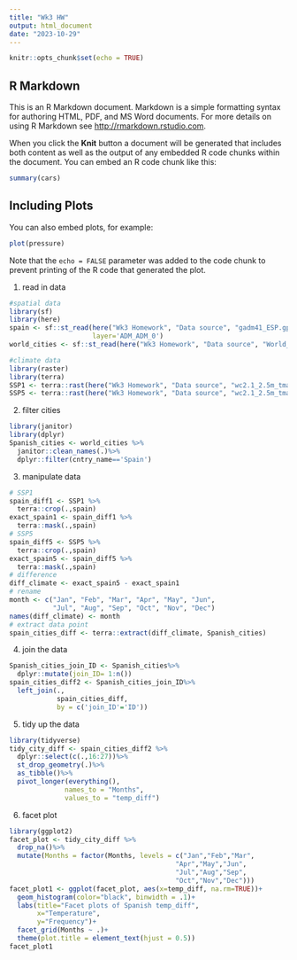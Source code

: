 ```yaml
---
title: "Wk3 HW"
output: html_document
date: "2023-10-29"
---
```


```r
knitr::opts_chunk$set(echo = TRUE)
```

## R Markdown

This is an R Markdown document. Markdown is a simple formatting syntax for authoring HTML, PDF, and MS Word documents. For more details on using R Markdown see <http://rmarkdown.rstudio.com>.

When you click the **Knit** button a document will be generated that includes both content as well as the output of any embedded R code chunks within the document. You can embed an R code chunk like this:

```r
summary(cars)
```

## Including Plots

You can also embed plots, for example:

```r
plot(pressure)
```

Note that the `echo = FALSE` parameter was added to the code chunk to prevent printing of the R code that generated the plot.

1. read in data
```r
#spatial data
library(sf)
library(here)
spain <- sf::st_read(here("Wk3 Homework", "Data source", "gadm41_ESP.gpkg"),
                     layer='ADM_ADM_0')
world_cities <- sf::st_read(here("Wk3 Homework", "Data source", "World_Cities", "World_Cities.shp"))

#climate data
library(raster)
library(terra)
SSP1 <- terra::rast(here("Wk3 Homework", "Data source", "wc2.1_2.5m_tmax_GISS-E2-1-G_ssp126_2021-2040.tif"))
SSP5 <- terra::rast(here("Wk3 Homework", "Data source", "wc2.1_2.5m_tmax_GISS-E2-1-G_ssp585_2021-2040.tif"))
```
2. filter cities
```r
library(janitor)
library(dplyr)
Spanish_cities <- world_cities %>%
  janitor::clean_names(.)%>%
  dplyr::filter(cntry_name=='Spain')
```
3. manipulate data
```r
# SSP1
spain_diff1 <- SSP1 %>%
  terra::crop(.,spain)
exact_spain1 <- spain_diff1 %>%
  terra::mask(.,spain)
# SSP5
spain_diff5 <- SSP5 %>%
  terra::crop(.,spain)
exact_spain5 <- spain_diff5 %>%
  terra::mask(.,spain)
# difference
diff_climate <- exact_spain5 - exact_spain1
# rename
month <- c("Jan", "Feb", "Mar", "Apr", "May", "Jun", 
           "Jul", "Aug", "Sep", "Oct", "Nov", "Dec")
names(diff_climate) <- month
# extract data point
spain_cities_diff <- terra::extract(diff_climate, Spanish_cities)
```
4. join the data
```r
Spanish_cities_join_ID <- Spanish_cities%>%
  dplyr::mutate(join_ID= 1:n())
spain_cities_diff2 <- Spanish_cities_join_ID%>%
  left_join(.,
            spain_cities_diff,
            by = c('join_ID'='ID'))
```
5. tidy up the data
```r
library(tidyverse)
tidy_city_diff <- spain_cities_diff2 %>%
  dplyr::select(c(.,16:27))%>%
  st_drop_geometry(.)%>%
  as_tibble()%>%
  pivot_longer(everything(),
              names_to = "Months",
              values_to = "temp_diff")
```
6. facet plot
```r
library(ggplot2)
facet_plot <- tidy_city_diff %>%
  drop_na()%>% 
  mutate(Months = factor(Months, levels = c("Jan","Feb","Mar",
                                          "Apr","May","Jun",
                                          "Jul","Aug","Sep",
                                          "Oct","Nov","Dec")))
facet_plot1 <- ggplot(facet_plot, aes(x=temp_diff, na.rm=TRUE))+
  geom_histogram(color="black", binwidth = .1)+
  labs(title="Facet plots of Spanish temp_diff", 
       x="Temperature",
       y="Frequency")+
  facet_grid(Months ~ .)+
  theme(plot.title = element_text(hjust = 0.5))
facet_plot1
```

